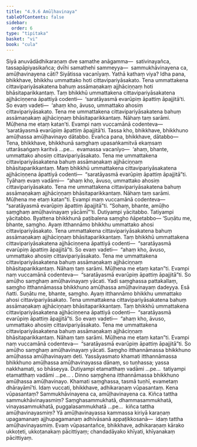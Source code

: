 ```yaml
---
title: "4.9.6 Amūḷhavinaya"
tableOfContents: false
sidebar:
  order: 6
type: "tipitaka"
basket: "vi"
book: "cula"
---
```



<DynamicBreadcrumb />

<Division number="237" book="cula" bookNo="4" page="230">

<Paragraph number="974" book="cula">
Siyā anuvādādhikaraṇaṃ dve samathe anāgamma—  sativinayañca, tassapāpiyasikañca; dvīhi samathehi sammeyya—  sammukhāvinayena ca, amūḷhavinayena cāti? Siyātissa vacanīyaṃ. Yathā kathaṃ viya? Idha pana, bhikkhave, bhikkhu ummattako hoti cittavipariyāsakato. Tena ummattakena cittavipariyāsakatena bahuṃ assāmaṇakaṃ ajjhāciṇṇaṃ hoti bhāsitaparikkantaṃ. Taṃ bhikkhū ummattakena cittavipariyāsakatena ajjhāciṇṇena āpattiyā codenti—  ‘saratāyasmā evarūpiṃ āpattiṃ āpajjitā’ti. So evaṃ vadeti—  ‘ahaṃ kho, āvuso, ummattako ahosiṃ cittavipariyāsakato. Tena me ummattakena cittavipariyāsakatena bahuṃ assāmaṇakaṃ ajjhāciṇṇaṃ bhāsitaparikkantaṃ. Nāhaṃ taṃ sarāmi. Mūḷhena me etaṃ katan’ti. Evampi naṃ vuccamānā codenteva—  ‘saratāyasmā evarūpiṃ āpattiṃ āpajjitā’ti. Tassa kho, bhikkhave, bhikkhuno amūḷhassa amūḷhavinayo dātabbo. Evañca pana, bhikkhave, dātabbo—
</Paragraph>

<Paragraph number="975" book="cula">
Tena, bhikkhave, bhikkhunā saṃghaṃ upasaṅkamitvā ekaṃsaṃ uttarāsaṅgaṃ karitvā …pe…  evamassa vacanīyo—  ‘ahaṃ, bhante, ummattako ahosiṃ cittavipariyāsakato. Tena me ummattakena cittavipariyāsakatena bahuṃ assāmaṇakaṃ ajjhāciṇṇaṃ bhāsitaparikkantaṃ. Maṃ bhikkhū ummattakena cittavipariyāsakatena ajjhāciṇṇena āpattiyā codenti—  “saratāyasmā evarūpiṃ āpattiṃ āpajjitā”ti. Tyāhaṃ evaṃ vadāmi—  “ahaṃ kho, āvuso, ummattako ahosiṃ cittavipariyāsakato. Tena me ummattakena cittavipariyāsakatena bahuṃ assāmaṇakaṃ ajjhāciṇṇaṃ bhāsitaparikkantaṃ. Nāhaṃ taṃ sarāmi. Mūḷhena me etaṃ katan”ti. Evampi maṃ vuccamānā codenteva—  “saratāyasmā evarūpiṃ āpattiṃ āpajjitā”ti. “Sohaṃ, bhante, amūḷho saṃghaṃ amūḷhavinayaṃ yācāmī”’ti. Dutiyampi yācitabbo. Tatiyampi yācitabbo. Byattena bhikkhunā paṭibalena saṃgho ñāpetabbo—
</Paragraph>

<Paragraph number="976" book="cula">
‘Suṇātu me, bhante, saṃgho. Ayaṃ itthannāmo bhikkhu ummattako ahosi cittavipariyāsakato. Tena ummattakena cittavipariyāsakatena bahuṃ assāmaṇakaṃ ajjhāciṇṇaṃ bhāsitaparikkantaṃ. Taṃ bhikkhū ummattakena cittavipariyāsakatena ajjhāciṇṇena āpattiyā codenti—  “saratāyasmā evarūpiṃ āpattiṃ āpajjitā”ti. So evaṃ vadeti—  “ahaṃ kho, āvuso, ummattako ahosiṃ cittavipariyāsakato. Tena me ummattakena cittavipariyāsakatena bahuṃ assāmaṇakaṃ ajjhāciṇṇaṃ bhāsitaparikkantaṃ. Nāhaṃ taṃ sarāmi. Mūḷhena me etaṃ katan”ti. Evampi naṃ vuccamānā codenteva—  “saratāyasmā evarūpiṃ āpattiṃ āpajjitā”ti. So amūḷho saṃghaṃ amūḷhavinayaṃ yācati. Yadi saṃghassa pattakallaṃ, saṃgho itthannāmassa bhikkhuno amūḷhassa amūḷhavinayaṃ dadeyya. Esā ñatti.
</Paragraph>

<Paragraph number="977" book="cula">
Suṇātu me, bhante, saṃgho. Ayaṃ itthannāmo bhikkhu ummattako ahosi cittavipariyāsakato. Tena ummattakena cittavipariyāsakatena bahuṃ assāmaṇakaṃ ajjhāciṇṇaṃ bhāsitaparikkantaṃ. Taṃ bhikkhū ummattakena cittavipariyāsakatena ajjhāciṇṇena āpattiyā codenti—  “saratāyasmā evarūpiṃ āpattiṃ āpajjitā”ti. So evaṃ vadeti—  “ahaṃ kho, āvuso, ummattako ahosiṃ cittavipariyāsakato. Tena me ummattakena cittavipariyāsakatena bahuṃ assāmaṇakaṃ ajjhāciṇṇaṃ bhāsitaparikkantaṃ. Nāhaṃ taṃ sarāmi. Mūḷhena me etaṃ katan”ti. Evampi naṃ vuccamānā codenteva—  “saratāyasmā evarūpiṃ āpattiṃ āpajjitā”ti. So amūḷho saṃghaṃ amūḷhavinayaṃ yācati. Saṃgho itthannāmassa bhikkhuno amūḷhassa amūḷhavinayaṃ deti. Yassāyasmato khamati itthannāmassa bhikkhuno amūḷhassa amūḷhavinayassa dānaṃ, so tuṇhassa; yassa nakkhamati, so bhāseyya.
</Paragraph>

<Paragraph number="978" book="cula">
Dutiyampi etamatthaṃ vadāmi …pe…  tatiyampi etamatthaṃ vadāmi …pe… .
</Paragraph>

<Paragraph number="979" book="cula">
Dinno saṃghena itthannāmassa bhikkhuno amūḷhassa amūḷhavinayo. Khamati saṃghassa, tasmā tuṇhī, evametaṃ dhārayāmī’ti.
</Paragraph>

<Paragraph number="980" book="cula">
Idaṃ vuccati, bhikkhave, adhikaraṇaṃ vūpasantaṃ. Kena vūpasantaṃ? Sammukhāvinayena ca, amūḷhavinayena ca. Kiñca tattha sammukhāvinayasmiṃ? Saṃghasammukhatā, dhammasammukhatā, vinayasammukhatā, puggalasammukhatā …pe…  kiñca tattha amūḷhavinayasmiṃ? Yā amūḷhavinayassa kammassa kiriyā karaṇaṃ upagamanaṃ ajjhupagamanaṃ adhivāsanā appaṭikkosanā—  idaṃ tattha amūḷhavinayasmiṃ. Evaṃ vūpasantañce, bhikkhave, adhikaraṇaṃ kārako ukkoṭeti, ukkoṭanakaṃ pācittiyaṃ; chandadāyako khīyati, khīyanakaṃ pācittiyaṃ.
</Paragraph>
</Division>